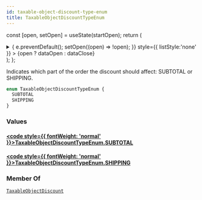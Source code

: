```yaml
---
id: taxable-object-discount-type-enum
title: TaxableObjectDiscountTypeEnum
---
```






const [open, setOpen] = useState(startOpen);
return (
<details {...(open ? { open: true } : {})} className="details" style={{ border:'none', boxShadow:'none', background:'var(--ifm-background-color)' }}>
<summary
onClick={(e) => {
e.preventDefault();
setOpen((open) => !open);
}}
style={{ listStyle:'none' }} >
{open ? dataOpen : dataClose}
</summary>
{open && children}
</details>
);
};

Indicates which part of the order the discount should affect: SUBTOTAL or SHIPPING.

```graphql
enum TaxableObjectDiscountTypeEnum {
  SUBTOTAL
  SHIPPING
}
```

### Values

#### [<code style={{ fontWeight: 'normal' }}>TaxableObjectDiscountTypeEnum.<b>SUBTOTAL</b></code>](#)

#### [<code style={{ fontWeight: 'normal' }}>TaxableObjectDiscountTypeEnum.<b>SHIPPING</b></code>](#)

### Member Of

[`TaxableObjectDiscount`](../../../api-reference/taxes/objects/taxable-object-discount.mdx) <Badge class="badge badge--secondary" text="object"/>
